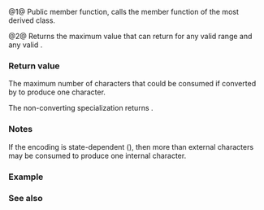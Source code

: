 {{cpp/locale/codecvt/title|max_length, do_max_length}}
{{cpp/locale/codecvt/navbar}}
{{dcl begin}}
{{dcl header|locale}}
{{dcl rev multi|num=1|until1=c++11|dcl1=
public:
int max_length() const throw();
|dcl2=
public:
int max_length() const noexcept;
}}
{{dcl rev multi|num=2|until1=c++11|dcl1=
protected:
virtual int do_max_length() const throw();
|dcl2=
protected:
virtual int do_max_length() const noexcept;
}}
{{dcl end}}

@1@ Public member function, calls the member function {{tt|do_max_length}} of the most derived class.

@2@ Returns the maximum value that {{c|do_length(state, from, from_end, 1)}} can return for any valid range {{range|from|from_end}} and any valid {{tt|state}}.

===Return value===
The maximum number of {{tt|ExternT}} characters that could be consumed if converted by {{lc|in()}} to produce one {{tt|InternT}} character.

The non-converting specialization {{c|std::codecvt&lt;char, char, std::mbstate_t&gt;}} returns {{c|1}}.

===Notes===
If the encoding is state-dependent ({{c|1=encoding() == -1}}), then more than {{tt|max_length()}} external characters may be consumed to produce one internal character.

===Example===
{{example
|code=
#include &lt;codecvt&gt;
#include &lt;iostream&gt;
#include &lt;locale&gt;

int main()
{
    std::cout &lt;&lt; "In codecvt_utf8, the longest multibyte character is "
              &lt;&lt; std::codecvt_utf8&lt;wchar_t&gt;().max_length() &lt;&lt; " bytes long\n";

    std::cout &lt;&lt; "In header-consuming codecvt_utf8, the longest multibyte character is "
              &lt;&lt; std::codecvt_utf8&lt;wchar_t,
                                   0x10ffff,
                                   std::consume_header&gt;().max_length() &lt;&lt; " bytes long\n";

    std::cout &lt;&lt; "In this system's en_US.utf8, the longest multibyte character is "
              &lt;&lt; std::use_facet&lt;std::codecvt&lt;wchar_t, char, std::mbstate_t&gt;&gt;(
                     std::locale("en_US.utf8")
                 ).max_length() &lt;&lt; " bytes long\n";

    std::cout &lt;&lt; "In this system's zh_CN.gb18030, the longest multibyte character is "
              &lt;&lt; std::use_facet&lt;std::codecvt&lt;wchar_t, char, std::mbstate_t&gt;&gt;(
                     std::locale("zh_CN.gb18030")
                 ).max_length() &lt;&lt; " bytes long\n";
}
|output=
In codecvt_utf8, the longest multibyte character is 4 bytes long
In header-consuming codecvt_utf8, the longest multibyte character is 7 bytes long
In this system's en_US.utf8, the longest multibyte character is 6 bytes long
In this system's zh_CN.gb18030, the longest multibyte character is 4 bytes long
}}

===See also===
{{dsc begin}}
{{dsc inc|cpp/string/multibyte/dsc MB_CUR_MAX}}
{{dsc inc|cpp/locale/codecvt/dsc do_encoding}}
{{dsc end}}

{{langlinks|de|es|fr|it|ja|pt|ru|zh}}